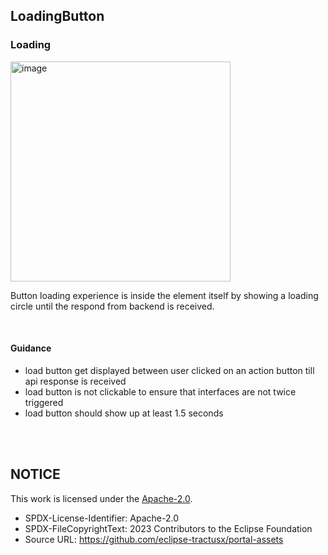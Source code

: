 
<Meta title="Design Guidelines/LoadingButton" />

## LoadingButton

### Loading

<img width="352" alt="image" src="https://raw.githubusercontent.com/eclipse-tractusx/portal-assets/main/docs/static/loading-example.png" />

<br />

Button loading experience is inside the element itself by showing a loading circle until the respond from backend is received.

<br />

#### Guidance

- load button get displayed between user clicked on an action button till api response is received
- load button is not clickable to ensure that interfaces are not twice triggered
- load button should show up at least 1.5 seconds

<br />
<br />

## NOTICE

This work is licensed under the [Apache-2.0](https://www.apache.org/licenses/LICENSE-2.0).

- SPDX-License-Identifier: Apache-2.0
- SPDX-FileCopyrightText: 2023 Contributors to the Eclipse Foundation
- Source URL: https://github.com/eclipse-tractusx/portal-assets
